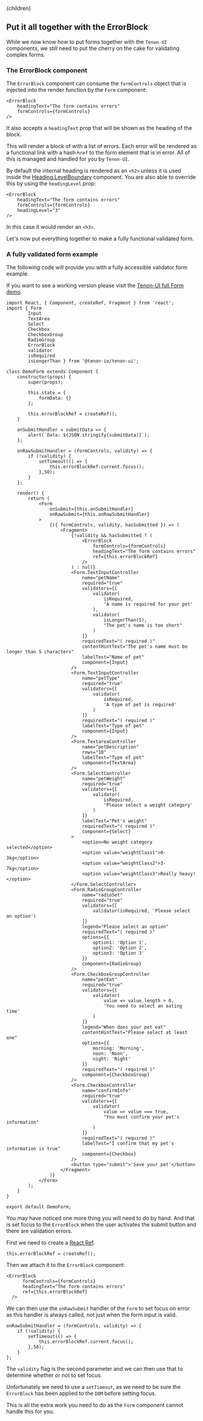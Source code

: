 

<Layout>
    <Helmet>
        <title>Tenon-ui | Put it all together with the ErrorBlock</title>
    </Helmet>{children}
</Layout>

## Put it all together with the ErrorBlock

While we now know how to put forms together with the `Tenon-UI` components, we still need to 
put the cherry on the cake for validating complex forms.

### The ErrorBlock component

The `ErrorBlock` component can consume the `formControls` object that is injected into the
render function by the `Form` component:

```
<ErrorBlock
    headingText="The form contains errors"
    formControls={formControls}
/>
```

It also accepts a `headingText` prop that will be shown as the heading of the block.

This will render a block of with a list of errors. Each error will be rendered as a functional
link with a hash `href` to the form element that is in error. All of this is managed and handled 
for you by `Tenon-UI`.

By default the internal heading is rendered as an `<h2>` unless it is used inside the 
[Heading.LevelBoundary](/headings) component. You are also able to override this by using the
`headingLevel` prop:

```
<ErrorBlock
    headingText="The form contains errors"
    formControls={formControls}
    headingLevel="3"
/>
```

In this case it would render an `<h3>`.

Let's now put everything together to make a fully functional validated form.

### A fully validated form example

The following code will provide you with a fully accessible validator form example.

If you want to see a working version please visit the [Tenon-UI full Form demo](/forms-full-demo).

```
import React, { Component, createRef, Fragment } from 'react';
import { Form
        Input
        TextArea
        Select
        Checkbox
        CheckboxGroup
        RadioGroup
        ErrorBlock
        validator
        isRequired
        isLongerThan } from '@tenon-io/tenon-ui';

class DemoForm extends Component {
    constructor(props) {
        super(props);

        this.state = {
            formData: {}
        };

        this.errorBlockRef = createRef();
    }

    onSubmitHandler = submitData => {
        alert(`Data: ${JSON.stringify(submitData)}`);
    };

    onRawSubmitHandler = (formControls, validity) => {
        if (!validity) {
            setTimeout(() => {
                this.errorBlockRef.current.focus();
            },50);
        }
    };

    render() {
        return (
            <Form
                onSubmit={this.onSubmitHandler}
                onRawSubmit={this.onRawSubmitHandler}
            >
                {({ formControls, validity, hasSubmitted }) => (
                    <Fragment>
                        {!validity && hasSubmitted ? (
                            <ErrorBlock
                                formControls={formControls}
                                headingText="The form contains errors"
                                ref={this.errorBlockRef}
                            />
                        ) : null}
                        <Form.TextInputController
                            name="petName"
                            required="true"
                            validators={[
                                validator(
                                    isRequired,
                                    'A name is required for your pet'
                                ),
                                validator(
                                    isLongerThan(5),
                                    "The pet's name is too short"
                                )
                            ]}
                            requiredText="( required )"
                            contentHintText="The pet's name must be longer than 5 characters"
                            labelText="Name of pet"
                            component={Input}
                        />
                        <Form.TextInputController
                            name="petType"
                            required="true"
                            validators={[
                                validator(
                                    isRequired,
                                    'A type of pet is required'
                                )
                            ]}
                            requiredText="( required )"
                            labelText="Type of pet"
                            component={Input}
                        />
                        <Form.TextareaController
                            name="petDescription"
                            rows="10"
                            labelText="Type of pet"
                            component={TextArea}
                        />
                        <Form.SelectController
                            name="petWeight"
                            required="true"
                            validators={[
                                validator(
                                    isRequired,
                                    'Please select a weight category'
                                )
                            ]}
                            labelText="Pet's weight"
                            requiredText="( required )"
                            component={Select}
                        >
                            <option>No weight category selected</option>
                            <option value="weightClass1">0-3kg</option>
                            <option value="weightClass2">3-7kg</option>
                            <option value="weightClass3">Really heavy!</option>
                        </Form.SelectController>
                        <Form.RadioGroupController
                            name="radioSet"
                            required="true"
                            validators={[
                                validator(isRequired, 'Please select an option')
                            ]}
                            legend="Please select an option"
                            requiredText="( required )"
                            options={{
                                option1: 'Option 1',
                                option2: 'Option 2',
                                option3: 'Option 3'
                            }}
                            component={RadioGroup}
                        />
                        <Form.CheckboxGroupController
                            name="petEat"
                            required="true"
                            validators={[
                                validator(
                                    value => value.length > 0,
                                    'You need to select an eating time'
                                )
                            ]}
                            legend="When does your pet eat"
                            contentHintText="Please select at least one"
                            options={{
                                morning: 'Morning',
                                noon: 'Noon',
                                night: 'Night'
                            }}
                            requiredText="( required )"
                            component={CheckboxGroup}
                        />
                        <Form.CheckboxController
                            name="confirmInfo"
                            required="true"
                            validators={[
                                validator(
                                    value => value === true,
                                    "You must confirm your pet's information"
                                )
                            ]}
                            requiredText="( required )"
                            labelText="I confirm that my pet's information is true"
                            component={Checkbox}
                        />
                        <button type="submit">'Save your pet'</button>
                    </Fragment>
                )}
            </Form>
        );
    }
}

export default DemoForm;
```

You may have noticed one more thing you will need to do by hand. And that is set focus to the 
`ErrorBlock` when the user activates the submit button and there are validation errors.

First we need to create a [React Ref](https://reactjs.org/docs/refs-and-the-dom.html).

```
this.errorBlockRef = createRef();
``` 

Then we attach it to the `ErrorBlock` component:

```
<ErrorBlock
      formControls={formControls}
      headingText="The form contains errors"
      ref={this.errorBlockRef}
  />
```

We can then use the `onRawSubmit` handler of the `Form` to set focus on error as this handler is 
always called, not just when the form input is valid. 

```
onRawSubmitHandler = (formControls, validity) => {
    if (!validity) {
        setTimeout(() => {
            this.errorBlockRef.current.focus();
        },50);
    }
};
```

The `validity` flag is the second parameter and we can then use that to determine whether or not
to set focus.

Unfortunately we need to use a `setTimeout`, as we need to be sure the `ErrorBlock` has been 
applied to the `DOM` before setting focus.

This is all the extra work you need to do as the `Form` component cannot handle this for you.
